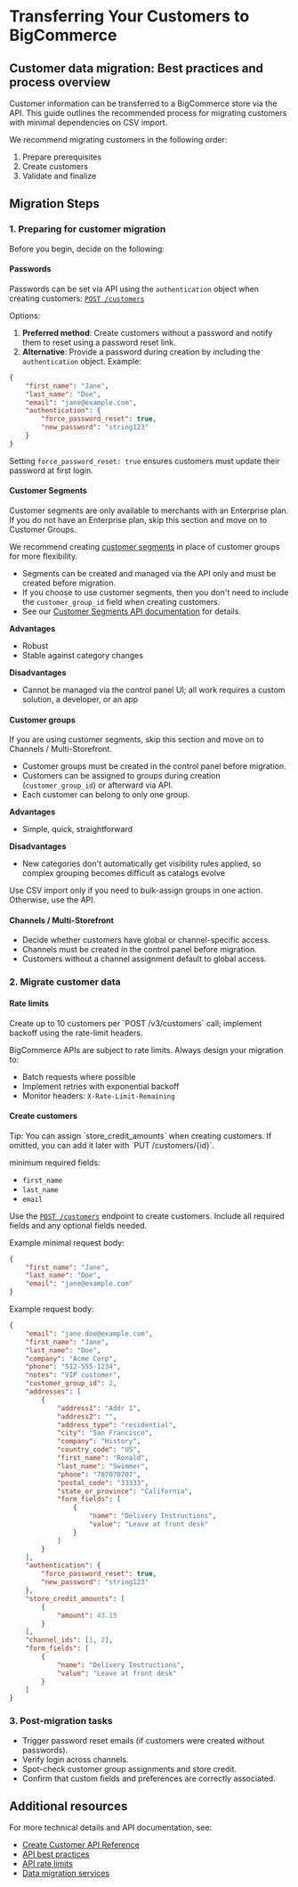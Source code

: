 # Transferring Your Customers to BigCommerce

## Customer data migration: Best practices and process overview

Customer information can be transferred to a BigCommerce store via the API. This guide outlines the recommended process for migrating customers with minimal dependencies on CSV import.

We recommend migrating customers in the following order:

1. Prepare prerequisites
2. Create customers
3. Validate and finalize

## Migration Steps

### 1. Preparing for customer migration

Before you begin, decide on the following:

#### Passwords

Passwords can be set via API using the `authentication` object when creating customers:
[`POST /customers`](https://developer.bigcommerce.com/docs/rest-management/customers#create-customers)

Options:

1. **Preferred method**: Create customers without a password and notify them to reset using a password reset link.
2. **Alternative**: Provide a password during creation by including the `authentication` object. Example:

```json
{
	"first_name": "Jane",
	"last_name": "Doe",
	"email": "jane@example.com",
	"authentication": {
		"force_password_reset": true,
		"new_password": "string123"
	}
}
```

Setting `force_password_reset: true` ensures customers must update their password at first login.

#### Customer Segments

<Callout type='info'>
	Customer segments are only available to merchants with an Enterprise plan. If
	you do not have an Enterprise plan, skip this section and move on to Customer
	Groups.
</Callout>

We recommend creating [customer segments](https://developer.bigcommerce.com/docs/store-operations/customer-segmentation/user-guide) in place of customer groups for more flexibility.

- Segments can be created and managed via the API only and must be created before migration.
- If you choose to use customer segments, then you don't need to include the `customer_group_id` field when creating customers.
- See our [Customer Segments API documentation](https://developer.bigcommerce.com/docs/rest-management/customers#customer-segments) for details.

**Advantages**
- Robust
- Stable against category changes

**Disadvantages**
- Cannot be managed via the control panel UI; all work requires a custom solution, a developer, or an app

#### Customer groups

<Callout type='info'>
	If you are using customer segments, skip this section and move on to Channels
	/ Multi-Storefront.
</Callout>

- Customer groups must be created in the control panel before migration.
- Customers can be assigned to groups during creation (`customer_group_id`) or afterward via API.
- Each customer can belong to only one group.

**Advantages**
- Simple, quick, straightforward

**Disadvantages**
- New categories don't automatically get visibility rules applied, so complex grouping becomes difficult as catalogs evolve

<Callout type='info'>
	Use CSV import only if you need to bulk-assign groups in one action.
	Otherwise, use the API.
</Callout>

#### Channels / Multi-Storefront

- Decide whether customers have global or channel-specific access.
- Channels must be created in the control panel before migration.
- Customers without a channel assignment default to global access.

### 2. Migrate customer data

#### Rate limits

<Callout type='info'>
	Create up to 10 customers per `POST /v3/customers` call; implement backoff
	using the rate-limit headers.
</Callout>

BigCommerce APIs are subject to rate limits. Always design your migration to:

- Batch requests where possible
- Implement retries with exponential backoff
- Monitor headers: `X-Rate-Limit-Remaining`

#### Create customers

<Callout>
	Tip: You can assign `store_credit_amounts` when creating customers. If
	omitted, you can add it later with `PUT /customers/{id}`.
</Callout>

minimum required fields:

- `first_name`
- `last_name`
- `email`

Use the [`POST /customers`](https://developer.bigcommerce.com/docs/rest-management/customers#create-customers) endpoint to create customers. Include all required fields and any optional fields needed.

Example minimal request body:

```json
{
	"first_name": "Jane",
	"last_name": "Doe",
	"email": "jane@example.com"
}
```

Example request body:

```json
{
	"email": "jane.doe@example.com",
	"first_name": "Jane",
	"last_name": "Doe",
	"company": "Acme Corp",
	"phone": "512-555-1234",
	"notes": "VIP customer",
	"customer_group_id": 2,
	"addresses": [
		{
			"address1": "Addr 1",
			"address2": "",
			"address_type": "residential",
			"city": "San Francisco",
			"company": "History",
			"country_code": "US",
			"first_name": "Ronald",
			"last_name": "Swimmer",
			"phone": "707070707",
			"postal_code": "33333",
			"state_or_province": "California",
			"form_fields": [
				{
					"name": "Delivery Instructions",
					"value": "Leave at front desk"
				}
			]
		}
	],
	"authentication": {
		"force_password_reset": true,
		"new_password": "string123"
	},
	"store_credit_amounts": [
		{
			"amount": 43.15
		}
	],
	"channel_ids": [1, 2],
	"form_fields": [
		{
			"name": "Delivery Instructions",
			"value": "Leave at front desk"
		}
	]
}
```

### 3. Post-migration tasks

- Trigger password reset emails (if customers were created without passwords).
- Verify login across channels.
- Spot-check customer group assignments and store credit.
- Confirm that custom fields and preferences are correctly associated.

## Additional resources

For more technical details and API documentation, see:

- [Create Customer API Reference](/docs/rest-management/customers#create-customers)
- [API best practices](/docs/start/best-practices)
- [API rate limits](/docs/start/best-practices/api-rate-limits)
- [Data migration services](https://www.bigcommerce.com/services/launch/#data-migration-services)
